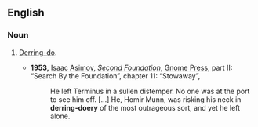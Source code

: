 ==English==

===Noun===
{{en-noun|-}}

# {{lb|en|nonce-word}} [[derring-do|Derring-do]].
#* '''1953,''' [[w:Isaac Asimov|Isaac Asimov]], ''[[w:Second Foundation|Second Foundation]]'', [[w:Gnome Press|Gnome Press]], part II: “Search By the Foundation”, chapter 11: “Stowaway”,
#*: He left Terminus in a sullen distemper. No one was at the port to see him off. […] He, Homir Munn, was risking his neck in '''derring-doery''' of the most outrageous sort, and yet he left alone.